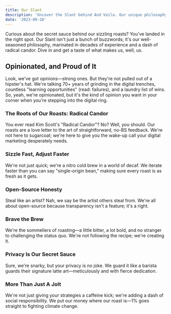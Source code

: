 ```yaml
---
title: Our Slant
description: 'Uncover the Slant behind And Voila. Our unique philosophy is marinated in 70+ years of experience, radical candor, and a ton of failures that you can avoid.'
date: '2023-09-28'
---
```


Curious about the secret sauce behind our sizzling roasts? You've landed in the right spot. Our Slant isn't just a bunch of buzzwords; it's our well-seasoned philosophy, marinated in decades of experience and a dash of radical candor. Dive in and get a taste of what makes us, well, us.

## Opinionated, and Proud of It

Look, we've got opinions—strong ones. But they're not pulled out of a hipster's hat. We're talking 70+ years of grinding in the digital trenches, countless "learning opportunities" (read: failures), and a laundry list of wins. So, yeah, we're opinionated, but it's the kind of opinion you want in your corner when you're stepping into the digital ring.

### The Roots of Our Roasts: Radical Candor

You ever read Kim Scott's "Radical Candor"? No? Well, you should. Our roasts are a love letter to the art of straightforward, no-BS feedback. We're not here to sugarcoat; we're here to give you the wake-up call your digital marketing desperately needs.

### Sizzle Fast, Adjust Faster

We're not just quick; we're a nitro cold brew in a world of decaf. We iterate faster than you can say "single-origin bean," making sure every roast is as fresh as it gets.

### Open-Source Honesty

Steal like an artist? Nah, we say be the artist others steal from. We're all about open-source because transparency isn't a feature; it's a right.

### Brave the Brew

We're the sommeliers of roasting—a little bitter, a lot bold, and no stranger to challenging the status quo. We're not following the recipe; we're creating it.

### Privacy Is Our Secret Sauce

Sure, we're snarky, but your privacy is no joke. We guard it like a barista guards their signature latte art—meticulously and with fierce dedication.

### More Than Just A Jolt

We're not just giving your strategies a caffeine kick; we're adding a dash of social responsibility. We put our money where our roast is—1% goes straight to fighting climate change.
